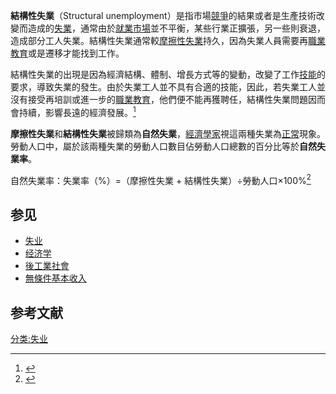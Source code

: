 {{NoteTA |G1=Economics}}
'''結構性失業'''（Structural unemployment）是指市場[[競爭|競爭]]的結果或者是生產技術改變而造成的[[失業|失業]]，通常由於[[就業市場|就業市場]]並不平衡，某些行業正擴張，另一些則衰退，造成部分工人失業。結構性失業通常較[[摩擦性失業|摩擦性失業]]持久，因為失業人員需要再[[職業教育|職業教育]]或是遷移才能找到工作。

結構性失業的出現是因為經濟結構、體制、增長方式等的變動，改變了工作[[技能|技能]]的要求，導致失業的發生。由於失業工人並不具有合適的技能，因此，若失業工人並沒有接受再培訓或進一步的[[職業教育|職業教育]]，他們便不能再獲聘任，結構性失業問題因而會持續，影響長遠的經濟發展。<ref name="s348">{{cite book |author=香港管理專業發展中心編|title=《管理人經濟學》|pages=第348頁}}</ref>

'''摩擦性失業'''和'''結構性失業'''被歸類為'''自然失業'''，[[經濟學家|經濟學家]]視這兩種失業為[[正常|正常]]現象。勞動人口中，屬於該兩種失業的勞動人口數目佔勞動人口總數的百分比等於'''自然失業率'''。

自然失業率：失業率（%）=（摩擦性失業 + 結構性失業）÷勞動人口×100%<ref>{{cite book |author=香港管理專業發展中心編|title=《管理人經濟學》|pages=第349頁}}</ref>

== 参见 ==
*[[失业|失业]]
*[[经济学|经济学]]
*[[後工業社會|後工業社會]]
*[[無條件基本收入|無條件基本收入]]

== 参考文献 ==
{{reflist}}

[[分类:失业|分类:失业]]